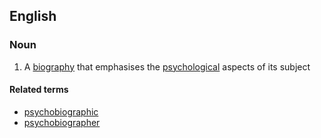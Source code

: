 ==English==

===Noun===
{{wikipedia}}
{{en-noun|-}}

# A [[biography]] that emphasises the [[psychological]] aspects of its subject

====Related terms====
*[[psychobiographic]]
*[[psychobiographer]]